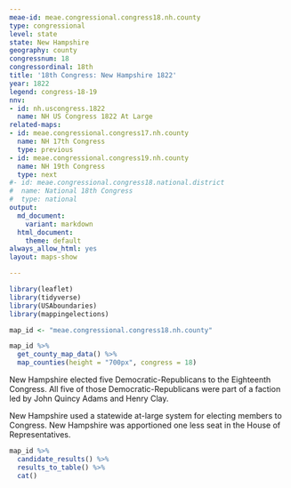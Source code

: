 ```yaml
---
meae-id: meae.congressional.congress18.nh.county
type: congressional
level: state
state: New Hampshire
geography: county
congressnum: 18
congressordinal: 18th
title: '18th Congress: New Hampshire 1822'
year: 1822
legend: congress-18-19
nnv:
- id: nh.uscongress.1822
  name: NH US Congress 1822 At Large
related-maps:
- id: meae.congressional.congress17.nh.county
  name: NH 17th Congress
  type: previous
- id: meae.congressional.congress19.nh.county
  name: NH 19th Congress
  type: next
#- id: meae.congressional.congress18.national.district
#  name: National 18th Congress
#  type: national
output:
  md_document:
    variant: markdown
  html_document:
    theme: default
always_allow_html: yes
layout: maps-show

---
```


```r
library(leaflet)
library(tidyverse)
library(USAboundaries)
library(mappingelections)

map_id <- "meae.congressional.congress18.nh.county"
```

<div class="map">

```r
map_id %>%
  get_county_map_data() %>%
  map_counties(height = "700px", congress = 18)
```

</div>

New Hampshire elected five Democratic-Republicans to the Eighteenth Congress. All five of those Democratic-Republicans were part of a faction led by John Quincy Adams and Henry Clay.

New Hampshire used a statewide at-large system for electing members to Congress. New Hampshire was apportioned one less seat in the House of Representatives.

<div class="results-table">

```r
map_id %>%
  candidate_results() %>%
  results_to_table() %>%
  cat()
```

</div>
